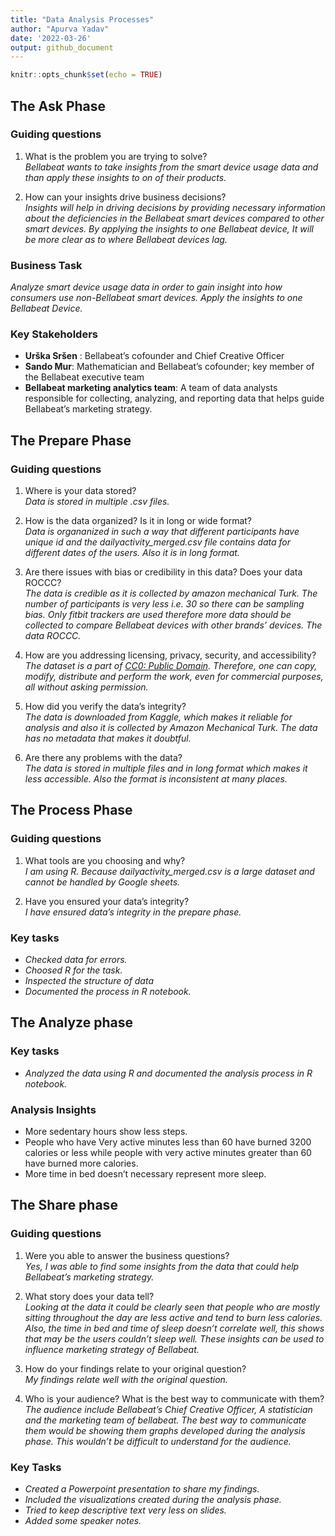 ---
title: "Data Analysis Processes"
author: "Apurva Yadav"
date: '2022-03-26'
output: github_document
---

```{r setup, include=FALSE}
knitr::opts_chunk$set(echo = TRUE)
```

## The Ask Phase

### Guiding questions

1. What is the problem you are trying to solve?  
*Bellabeat wants to take insights from the smart device usage data and than apply these insights to on of their products.*

2. How can your insights drive business decisions?  
*Insights will help in driving decisions by providing necessary information about the deficiencies in the Bellabeat smart devices compared to other smart devices. By applying the insights to one Bellabeat device, It will be more clear as to where Bellabeat devices lag.*

### Business Task

*Analyze smart device usage data in order to gain insight into how consumers use non-Bellabeat smart
devices. Apply the insights to one Bellabeat Device.*

### Key Stakeholders

* **Urška Sršen** : Bellabeat’s cofounder and Chief Creative Officer
* **Sando Mur**: Mathematician and Bellabeat’s cofounder; key member of the Bellabeat executive team
* **Bellabeat marketing analytics team**: A team of data analysts responsible for collecting, analyzing, and
reporting data that helps guide Bellabeat’s marketing strategy.

## The Prepare Phase

### Guiding questions

1.  Where is your data stored?  
*Data is stored in multiple .csv files.*

2. How is the data organized? Is it in long or wide format?  
*Data is organanized in such a way that different participants have unique id and the dailyactivity_merged.csv file contains data for different dates of the users. Also it is in long format.*

3. Are there issues with bias or credibility in this data? Does your data ROCCC?  
*The data is credible as it is collected by amazon mechanical Turk. The number of participants is very less i.e. 30 so there can be sampling bias. Only fitbit trackers are used therefore more data should be collected to compare Bellabeat devices with other brands' devices. The data ROCCC.*

4. How are you addressing licensing, privacy, security, and accessibility?  
*The dataset is a part of [CC0: Public Domain](https://creativecommons.org/publicdomain/zero/1.0/). Therefore, one can copy, modify, distribute and perform the work, even for commercial purposes, all without asking permission.*

5. How did you verify the data’s integrity?  
*The data is downloaded from Kaggle, which makes it reliable for analysis and also it is collected by Amazon Mechanical Turk. The data has no metadata that makes it doubtful.*

6. Are there any problems with the data?  
*The data is stored in multiple files and in long format which makes it less accessible. Also the format is inconsistent at many places.*

## The Process Phase

### Guiding questions

1. What tools are you choosing and why?  
*I am using R. Because dailyactivity_merged.csv is a large dataset and cannot be handled by Google sheets.*

2. Have you ensured your data’s integrity?  
*I have ensured data's integrity in the prepare phase.*

### Key tasks

* *Checked data for errors.*
* *Choosed R for the task.*
* *Inspected the structure of data*
* *Documented the process in R notebook.*

## The Analyze phase

### Key tasks

* *Analyzed the data using R and documented the analysis process in R notebook.*

### Analysis Insights

* More sedentary hours show less steps.
* People who have Very active minutes less than 60 have burned 3200 calories or less while people with very active minutes greater than 60 have burned more calories.
* More time in bed doesn't necessary represent more sleep.

## The Share phase

### Guiding questions

1. Were you able to answer the business questions?  
*Yes, I was able to find some insights from the data that could help Bellabeat's marketing strategy.*

2. What story does your data tell?  
*Looking at the data it could be clearly seen that people who are mostly sitting throughout the day are less active and tend to burn less calories. Also, the time in bed and time of sleep doesn't correlate well, this shows that may be the users couldn't sleep well. These insights can be used to influence marketing strategy of Bellabeat.*

3.  How do your findings relate to your original question?  
*My findings relate well with the original question.*

4.  Who is your audience? What is the best way to communicate with them?  
*The audience include Bellabeat's Chief Creative Officer, A statistician and the marketing team of bellabeat. The best way to communicate them would be showing them graphs developed during the analysis phase. This wouldn't be difficult to understand for the audience.*

### Key Tasks

* *Created a Powerpoint presentation to share my findings.*
* *Included the visualizations created during the analysis phase.*
* *Tried to keep descriptive text very less on slides.*
* *Added some speaker notes.*
